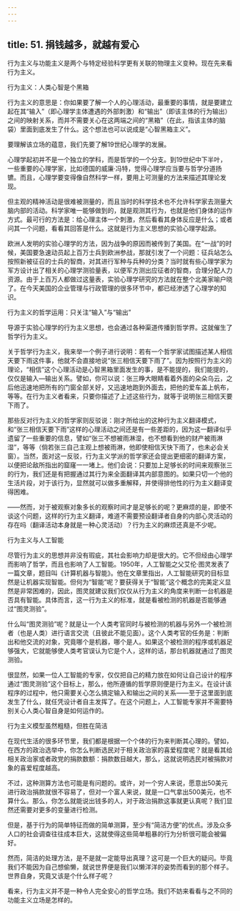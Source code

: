 ```yaml
---
---
---
```

title: 51. 捐钱越多，就越有爱心
---




行为主义与功能主义是两个与特定经验科学更有关联的物理主义变种。现在先来看行为主义。





行为主义：人类心智是个黑箱


行为主义的意思是：你如果要了解一个人的心理活动，最重要的事情，就是要建立起在其“输入”（即心理学主体遭遇的外部刺激）和“输出”（即该主体的行为输出）之间的映射关系，而并不需要关心在这两端之间的“黑箱”（在此，指该主体的脑袋）里面到底发生了什么。这个想法也可以说成是“心智黑箱主义”。

要理解该立场的蕴意，我们先要了解19世纪心理学的发展。

心理学起初并不是一个独立的学科，而是哲学的一个分支。到19世纪中下半叶，一些重要的心理学家，比如德国的威廉·冯特，觉得心理学应当要与哲学分道扬镳。而且，心理学要变得像自然科学一样，要用上可测量的方法来描述其理论发现。

但主观的精神活动是很难被测量的，而且当时的科学技术也不允许科学家去测量大脑内部的活动。科学家唯一能够做到的，就是观测其行为，也就是他们身体的运作方式。最可行的方法是：给心理主体一个刺激，然后看看其身体反应是什么；或者问其一个问题，看看其回答是什么。这就是行为主义思想的实验心理学起源。

欧洲人发明的实验心理学的方法，因为战争的原因而被传到了美国。在“一战”的时候，美国要急速动员起上百万士兵到欧洲参战，那就引发了一个问题：征兵站怎么按照新被征召的士兵的智商，对其进行军种与兵种的分类？当时就有些心理学家为军方设计出了相关的心理学测验量表，以便军方测出应征者的智商，合理分配人力资源。由于上百万人都做过这量表，实验心理学研究的方法就在整个北美家喻户晓了。在今天美国的企业管理与行政管理的很多环节中，都已经渗透了心理学的知识。





行为主义的哲学运用：只关注“输入”与“输出”


导源于实验心理学的行为主义思想，也会通过各种渠道传播到哲学界。这就催生了哲学行为主义。

关于哲学行为主义，我来举一个例子进行说明：若有一个哲学家试图描述某人相信天要下雨这件事，他就不会直接地说“张三相信天要下雨了”。因为按照行为主义的理论，“相信”这个心理活动是心智黑箱里面发生的事，是不能提的，我们能提的，仅仅是输入—输出关系。譬如，你可以说：张三睁大眼睛看着外面的朵朵乌云，之后他迅速地把所有的门窗全部关好，又迅速地跑到外面去，把他的爱车盖上帆布，等等。在行为主义者看来，只要你描述了上述这些行为，就等于说明张三相信天要下雨了。

那些反对行为主义的哲学家则反驳说：刚才所给出的这种行为主义翻译模式，和“张三相信天要下雨”这样的心理活动之间还是有一些差距的，因为这一翻译似乎遗留了一些重要的信息，譬如“张三不想被雨淋湿，也不想看到他的财产被雨淋湿”，等等（倘若张三自己主观上想被雨淋，他即使相信天快下雨了，也未必会关窗）。当然，面对这一反驳，行为主义学派的哲学家还会提出更细密的翻译方案，以便把论敌所指出的窟窿一一堵上。他们会说：只要加上足够长的时间来观察张三的行为，我们还是有把握通过其行为来全面翻译其内部意图的。如果只切一个他的生活片段，对于该行为，显然就可以做多重解释，并使得排他性的行为主义翻译变得困难。

——然而，对于被观察对象多长的观察时间才是足够长的呢？更麻烦的是，即使不谈这个问题，这样的行为主义翻译，难道不需要预设翻译者自身的内部心灵活动的存在吗（翻译活动本身就是一种心灵活动）？行为主义的麻烦还真是不少呢。





行为主义与人工智能


尽管行为主义的思想并非没有瑕疵，其社会影响力却是很大的。它不但经由心理学而影响了哲学，而且也影响了人工智能。1950年，人工智能之父艾伦·图灵发表了一篇文章，题目叫《计算机器与智能》。他在文章里指出，人工智能研究的目标显然是让机器实现智能。但何为“智能”呢？要获得关于“智能”这个概念的完美定义显然是非常困难的，因此，图灵就建议我们仅仅从行为主义的角度来判断一台机器是否具有智能。具体而言，这一行为主义的标准，就是看被检测的机器是否能够通过“图灵测验”。

什么叫“图灵测验”呢？就是让一个人类考官同时与被检测的机器与另外一个被检测者（也是人类）进行语言交流（且彼此不能见面）。这个人类考官的任务是：判断出和他交流的对象，究竟哪个是机器，哪个是人。如果这个被检测的程序或机器足够强大，它就能够使人类考官误认为它是个人，这样的话，那台机器就通过了图灵测验。

很显然，如果一位人工智能的专家，仅仅把自己的精力放在如何让自己设计的程序通过“图灵测验”这个目标上，那么，他所遵循的哲学原则便是行为主义。在设计该程序的过程中，他只需要关心怎么搞定输入和输出之间的关系——至于这里面到底发生了什么，就任凭设计者自主发挥了。在这个问题上，人工智能专家并不需要特别关心人类心智自身是如何运作的。





行为主义模型虽然粗糙，但胜在简洁


在现代生活的很多环节里，我们都是根据一个个体的行为来判断其心理的。譬如，在西方的政治选举中，你怎么判断选民对于相关政治家的喜爱程度呢？就是看其给相关政治家或者政党的捐款数额：捐款数目越大，那么，这就说明选民对被捐款对象的喜爱程度越高。

不过，这种测算方法也可能是有问题的。或许，对一个穷人来说，愿意出50美元进行政治捐款就很不容易了，但对一个富人来说，就是一口气拿出500美元，也不算什么。那么，你怎么就能说出钱多的人，对于政治捐款这事就更认真呢？我们显然还需要对更多的变量进行检测。

但是，基于行为的简单特征而做的简单测算，至少有“简洁方便”的优点。涉及众多人口的社会调查往往成本巨大，这就使得这些简单粗暴的行为分析很可能会被偏好。

然而，简洁的处理方法，是不是就一定能导出真理？这可是一个巨大的疑问。毕竟我们不能因为自己想偷懒，就说世界便是我们以懒洋洋的姿势而看到的那个样子。世界自身，究竟又该是个什么样子呢？

看来，行为主义并不是一种令人完全安心的哲学立场。我们不妨来看看与之不同的功能主义立场是怎样的。